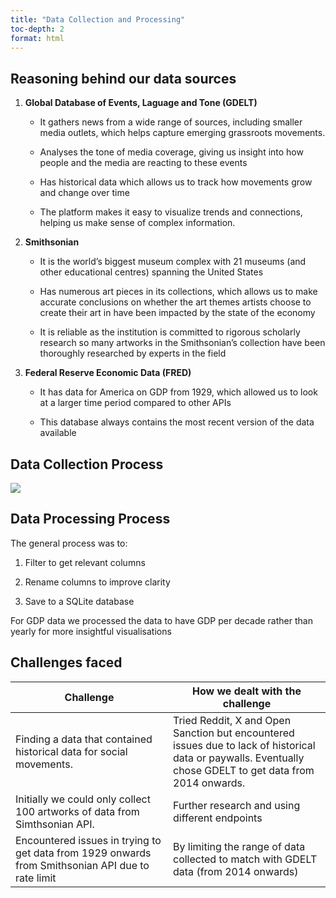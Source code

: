 ```yaml
---
title: "Data Collection and Processing"
toc-depth: 2 
format: html
---
```


## Reasoning behind our data sources

1.  **Global Database of Events, Laguage and Tone (GDELT)**
    -   It gathers news from a wide range of sources, including smaller media outlets, which helps capture emerging grassroots movements.

    -   Analyses the tone of media coverage, giving us insight into how people and the media are reacting to these events

    -   Has historical data which allows us to track how movements grow and change over time

    -   The platform makes it easy to visualize trends and connections, helping us make sense of complex information. 
2.  **Smithsonian**
    -   It is the world’s biggest museum complex with 21 museums (and other educational centres) spanning the United States

    -   Has numerous art pieces in its collections, which allows us to make accurate conclusions on whether the art themes artists choose to create their art in have been impacted by the state of the economy

    -   It is reliable as the institution is committed to rigorous scholarly research so many artworks in the Smithsonian's collection have been thoroughly researched by experts in the field
3.  **Federal Reserve Economic Data (FRED)**
    -   It has data for America on GDP from 1929, which allowed us to look at a larger time period compared to other APIs

    -   This database always contains the most recent version of the data available

## Data Collection Process

<div class="content-box">
![](./images/datacollectionflowchart.png)
</div>

## Data Processing Process

The general process was to:

1. Filter to get relevant columns

2. Rename columns to improve clarity

3. Save to a SQLite database

For GDP data we processed the data to have GDP per decade rather than yearly for more insightful visualisations

## Challenges faced

| Challenge | How we dealt with the challenge |
|----|----|
| Finding a data that contained historical data for social movements. | Tried Reddit, X and Open Sanction but encountered issues due to lack of historical data or paywalls. Eventually chose GDELT to get data from 2014 onwards. |
| Initially we could only collect 100 artworks of data from Simthsonian API. | Further research and using different endpoints |
| Encountered issues in trying to get data from 1929 onwards from Smithsonian API due to rate limit |  By limiting the range of data collected to match with GDELT data (from 2014 onwards) |